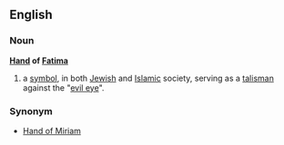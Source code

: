 ==English==
===Noun===
{{wikipedia}}
'''[[Hand]] of [[Fatima]]'''
# a [[symbol]], in both [[Jewish]] and [[Islamic]] society, serving as a [[talisman]] against the "[[evil eye]]".
===Synonym===
*[[Hand of Miriam]]